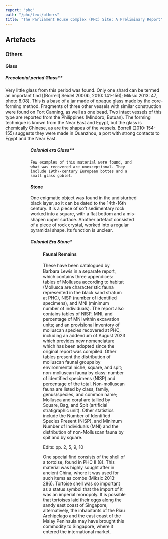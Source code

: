 ```yaml
---
report: "phc"
path: "/phc/text/others"
title: "The Parliament House Complex (PHC) Site: A Preliminary Report"
---
```


## Artefacts
### Others
#### Glass
##### Precolonial period Glass**
Very little glass from this period was found. Only one shard can be termed an important find \[(Borrell\] Seidel 2000b, 2010: 141-156); Miksic 2013: 47, photo 8.08\]. This is a base of a jar made of opaque glass made by the core-forming method. Fragments of three other vessels with similar construction were found on Fort Canning, as well as one bead. Two intact vessels of this type are reported from the Philippines (Mindoro; Butuan). The forming technique is known from the Near East and Egypt, but the glass is chemically Chinese, as are the shapes of the vessels. Borrell (2010: 154-155) suggests they were made in Quanzhou, a port with strong contacts to Egypt and the Near East.

<Figure
img="Figure-100-DSC04462.jpg-and-Figure-101-Glass-with-inlaid-glass.jpg"
caption="Figures 100 and 101 Examples of glass artefacts from 14-16th century Singapore."
/>


<Figure
img="Figure-101-Glass-with-inlaid-glass.jpg"
caption="Figures 100 and 101 Examples of glass artefacts from 14-16th century Singapore."
/>
 


##### Colonial era Glass**
	Few examples of this material were found, and what was recovered are unexceptional. They include 19th\-century European bottes and a small glass goblet.

#### Stone
One enigmatic object was found in the undisturbed black layer, so it can be dated to the 14th\-16th century. It is a piece of soft sedimentary rock worked into a square, with a flat bottom and a mis-shapen upper surface. 
Another artefact consisted of a piece of rock crystal, worked into a regular pyramidal shape. Its function is unclear. 

##### Colonial Era Stone*

<Figure
img="Figure-102-DSC05266-guli.jpg"
caption="Figure 102 Examples of stone marbles (*guli*) used in games."
/> 


#### Faunal Remains 
These have been catalogued by Barbara Lewis in a separate report, which contains three appendices: tables of Mollusca according to habitat (Mollusca are characteristic fauna represented in the black sand stratum at PHC), NISP (number of identified specimens), and MNI (minimum number of individuals). The report also contains tables of NISP, MNI, and percentage of MNI within excavation units; and an provisional inventory of molluscan species recovered at PHC, including an addendum of August 2023 which provides new nomenclature which has been adopted since the original report was compiled. Other tables present the distribution of molluscan faunal groups by environmental niche, square, and spit; non-molluscan fauna by class: number of identified specimens (NISP) and percentage of the total. Non-molluscan fauna are listed by class, family, genus/species, and common name; Mollusca and coral are tallied by Square, Bag, and Spit (artificial stratigraphic unit). Other statistics include the Number of Identified Species Present (NISP), and Minimum Number of Individuals (MNI) and the distribution of non-Molluscan fauna by spit and by square. 

Edits: pp. 2, 5, 9, 10 

One special find consists of the shell of a tortoise, found in PHC II (8).  This material was highly sought after in ancient China, where it was used for such items as combs (Miksic 2013: 286). Tortoise shell was so important as a status symbol that the import of it was an imperial monopoly. It is possible that tortoises laid their eggs along the sandy east coast of Singapore; alternatively, the inhabitants of the Riau Archipelago and the east coast of the Malay Peninsula may have brought this commodity to Singapore, where it entered the international market. 
